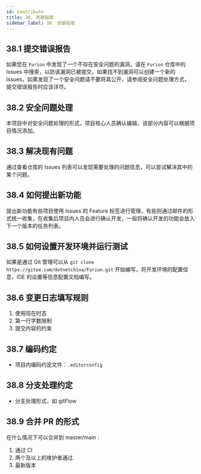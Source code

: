 ```yaml
---
id: contribute
title: 38. 贡献指南
sidebar_label: 38. 贡献指南
---
```


## 38.1 提交错误报告

如果您在 `Furion` 中发现了一个不存在安全问题的漏洞，请在 `Furion` 仓库中的 Issues 中搜索，以防该漏洞已被提交，如果找不到漏洞可以创建一个新的 Issues，如果发现了一个安全问题请不要将其公开，请参阅安全问题处理方式，提交错误报告时应该详尽。

## 38.2 安全问题处理

本项目中对安全问题处理的形式，项目核心人员确认编辑，该部分内容可以根据项目情况添加。

## 38.3 解决现有问题

通过查看仓库的 Issues 列表可以发现需要处理的问题信息，可以尝试解决其中的某个问题。

## 38.4 如何提出新功能

提出新功能有些项目使用 Issues 的 Feature 标签进行管理，有些则通过邮件的形式统一收集，在收集后项目内人员会进行确认开发，一般将确认开发的功能会放入下一个版本的任务列表。

## 38.5 如何设置开发环境并运行测试

如果是通过 Git 管理可以从 `git clone https://gitee.com/dotnetchina/Furion.git` 开始编写，将开发环境的配置信息，IDE 的设置等信息配置文档编写。

## 38.6 变更日志填写规则

1. 使用现在时态
2. 第一行字数限制
3. 提交内容的约束

## 38.7 编码约定

- 项目内编码约定文件：`.editorconfig`

## 38.8 分支处理约定

- 分支处理形式，如 gitFlow

## 38.9 合并 PR 的形式

在什么情况下可以合并到 master/main：

1. 通过 CI
2. 两个及以上的维护者通过.
3. 最新版本
